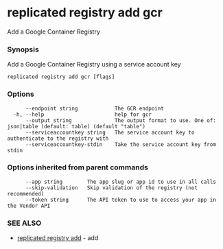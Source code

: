 # replicated registry add gcr

Add a Google Container Registry

### Synopsis

Add a Google Container Registry using a service account key

```
replicated registry add gcr [flags]
```

### Options

```
      --endpoint string            The GCR endpoint
  -h, --help                       help for gcr
      --output string              The output format to use. One of: json|table (default: table) (default "table")
      --serviceaccountkey string   The service account key to authenticate to the registry with
      --serviceaccountkey-stdin    Take the service account key from stdin
```

### Options inherited from parent commands

```
      --app string        The app slug or app id to use in all calls
      --skip-validation   Skip validation of the registry (not recommended)
      --token string      The API token to use to access your app in the Vendor API
```

### SEE ALSO

* [replicated registry add](replicated-cli-registry-add)	 - add

